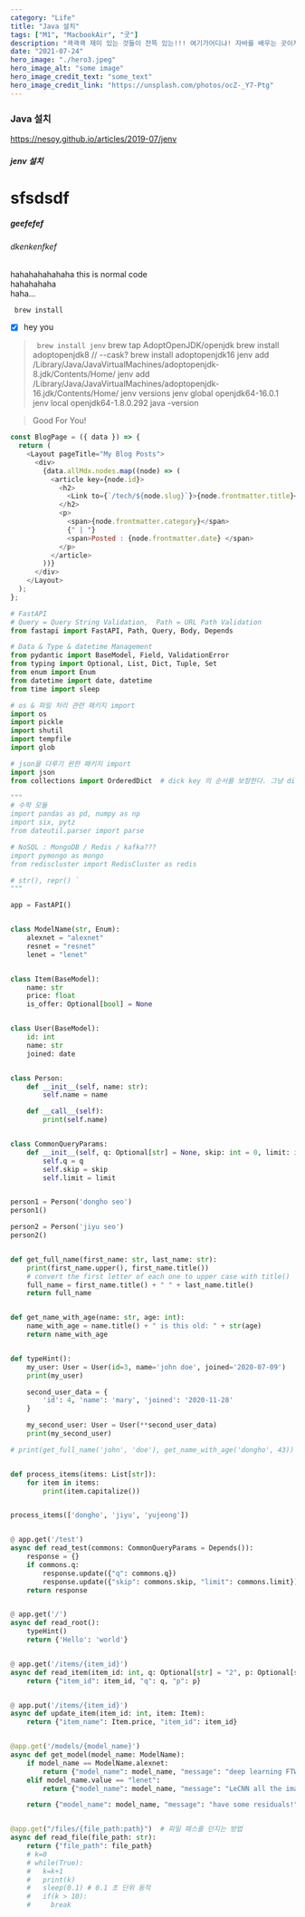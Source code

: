 ```yaml
---
category: "Life"
title: "Java 설치"
tags: ["M1", "MacbookAir", "굿"]
description: "큭큭큭 재미 있는 것들이 잔뜩 있는!!! 여기가어디냐! 자바를 배우는 곳이지, Spring, Vert.x 등등등~~!!"
date: "2021-07-24"
hero_image: "./hero3.jpeg"
hero_image_alt: "some image"
hero_image_credit_text: "some_text"
hero_image_credit_link: "https://unsplash.com/photos/ocZ-_Y7-Ptg"
---
```


### Java 설치

https://nesoy.github.io/articles/2019-07/jenv

##### jenv 설치

# sfsdsdf

##### geefefef

###### dkenkenfkef

hahahahahahaha this is normal code <br/>
hahahahaha <br/>
haha...<br/>

<code> brew install </code>

- [x] hey you

> <code> brew install jenv</code>
> brew tap AdoptOpenJDK/openjdk brew install adoptopenjdk8 // --cask? brew install
> adoptopenjdk16 jenv add /Library/Java/JavaVirtualMachines/adoptopenjdk-8.jdk/Contents/Home/
> jenv add /Library/Java/JavaVirtualMachines/adoptopenjdk-16.jdk/Contents/Home/ jenv
> versions jenv global openjdk64-16.0.1 jenv local openjdk64-1.8.0.292 java -version

> Good For You!

```javascript
const BlogPage = ({ data }) => {
  return (
    <Layout pageTitle="My Blog Posts">
      <div>
        {data.allMdx.nodes.map((node) => (
          <article key={node.id}>
            <h2>
              <Link to={`/tech/${node.slug}`}>{node.frontmatter.title}</Link>
            </h2>
            <p>
              <span>{node.frontmatter.category}</span>
              {" | "}
              <span>Posted : {node.frontmatter.date} </span>
            </p>
          </article>
        ))}
      </div>
    </Layout>
  );
};
```

```python
# FastAPI
# Query = Query String Validation,  Path = URL Path Validation
from fastapi import FastAPI, Path, Query, Body, Depends

# Data & Type & datetime Management
from pydantic import BaseModel, Field, ValidationError
from typing import Optional, List, Dict, Tuple, Set
from enum import Enum
from datetime import date, datetime
from time import sleep

# os & 파일 처리 관련 패키지 import
import os
import pickle
import shutil
import tempfile
import glob

# json을 다루기 윈한 패키지 import
import json
from collections import OrderedDict  # dick key 의 순서를 보장한다. 그냥 dict 보장하지 않는다.

"""
# 수학 모듈
import pandas as pd, numpy as np
import six, pytz
from dateutil.parser import parse

# NoSQL : MongoDB / Redis / kafka???
import pymongo as mongo
from rediscluster import RedisCluster as redis

# str(), repr() `
"""

app = FastAPI()


class ModelName(str, Enum):
    alexnet = "alexnet"
    resnet = "resnet"
    lenet = "lenet"


class Item(BaseModel):
    name: str
    price: float
    is_offer: Optional[bool] = None


class User(BaseModel):
    id: int
    name: str
    joined: date


class Person:
    def __init__(self, name: str):
        self.name = name

    def __call__(self):
        print(self.name)


class CommonQueryParams:
    def __init__(self, q: Optional[str] = None, skip: int = 0, limit: int = 100):
        self.q = q
        self.skip = skip
        self.limit = limit


person1 = Person('dongho seo')
person1()

person2 = Person('jiyu seo')
person2()


def get_full_name(first_name: str, last_name: str):
    print(first_name.upper(), first_name.title())
    # convert the first letter of each one to upper case with title()
    full_name = first_name.title() + " " + last_name.title()
    return full_name


def get_name_with_age(name: str, age: int):
    name_with_age = name.title() + " is this old: " + str(age)
    return name_with_age


def typeHint():
    my_user: User = User(id=3, name='john doe', joined='2020-07-09')
    print(my_user)

    second_user_data = {
        'id': 4, 'name': 'mary', 'joined': '2020-11-28'
    }

    my_second_user: User = User(**second_user_data)
    print(my_second_user)

# print(get_full_name('john', 'doe'), get_name_with_age('dongho', 43))


def process_items(items: List[str]):
    for item in items:
        print(item.capitalize())


process_items(['dongho', 'jiyu', 'yujeong'])


@ app.get('/test')
async def read_test(commons: CommonQueryParams = Depends()):
    response = {}
    if commons.q:
        response.update({"q": commons.q})
        response.update({"skip": commons.skip, "limit": commons.limit})
    return response


@ app.get('/')
async def read_root():
    typeHint()
    return {'Hello': 'world'}


@ app.get('/items/{item_id}')
async def read_item(item_id: int, q: Optional[str] = "2", p: Optional[str] = "haha"):
    return {"item_id": item_id, "q": q, "p": p}


@ app.put('/items/{item_id}')
async def update_item(item_id: int, item: Item):
    return {"item_name": Item.price, "item_id": item_id}


@app.get('/models/{model_name}')
async def get_model(model_name: ModelName):
    if model_name == ModelName.alexnet:
        return {"model_name": model_name, "message": "deep learning FTW!"}
    elif model_name.value == "lenet":
        return {"model_name": model_name, "message": "LeCNN all the images"}

    return {"model_name": model_name, "message": "have some residuals!"}


@app.get("/files/{file_path:path}")  # 파일 패스를 던지는 방법
async def read_file(file_path: str):
    return {"file_path": file_path}
    # k=0
    # while(True):
    #   k=k+1
    #   print(k)
    #   sleep(0.1) # 0.1 초 단위 동작
    #   if(k > 10):
    #     break

```
